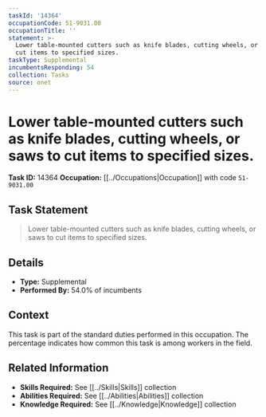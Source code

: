 ```yaml
---
taskId: '14364'
occupationCode: 51-9031.00
occupationTitle: ''
statement: >-
  Lower table-mounted cutters such as knife blades, cutting wheels, or saws to
  cut items to specified sizes.
taskType: Supplemental
incumbentsResponding: 54
collection: Tasks
source: onet
---
```

# Lower table-mounted cutters such as knife blades, cutting wheels, or saws to cut items to specified sizes.

**Task ID:** 14364
**Occupation:** [[../Occupations|Occupation]] with code `51-9031.00`

## Task Statement

> Lower table-mounted cutters such as knife blades, cutting wheels, or saws to cut items to specified sizes.

## Details

- **Type:** Supplemental
- **Performed By:** 54.0% of incumbents

## Context

This task is part of the standard duties performed in this occupation. The percentage indicates how common this task is among workers in the field.

## Related Information

- **Skills Required:** See [[../Skills|Skills]] collection
- **Abilities Required:** See [[../Abilities|Abilities]] collection
- **Knowledge Required:** See [[../Knowledge|Knowledge]] collection
